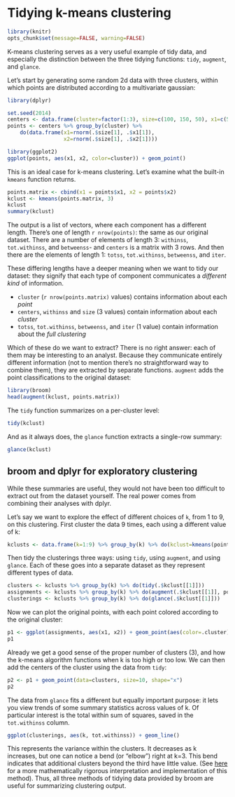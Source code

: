 <!--
%\VignetteBuilder{knitr::knitr}
%\VignetteEngine{knitr::knitr}
%\VignetteIndexEntry{kmeans with dplyr+broom}
-->

Tidying k-means clustering
===================================

```r
library(knitr)
opts_chunk$set(message=FALSE, warning=FALSE)
```

K-means clustering serves as a very useful example of tidy data, and especially the distinction between the three tidying functions: `tidy`, `augment`, and `glance`.

Let's start by generating some random 2d data with three clusters, within which points are distributed according to a multivariate gaussian:

```r
library(dplyr)

set.seed(2014)
centers <- data.frame(cluster=factor(1:3), size=c(100, 150, 50), x1=c(5, 0, -3), x2=c(-1, 1, -2))
points <- centers %>% group_by(cluster) %>%
    do(data.frame(x1=rnorm(.$size[1], .$x1[1]),
                  x2=rnorm(.$size[1], .$x2[1])))

library(ggplot2)
ggplot(points, aes(x1, x2, color=cluster)) + geom_point()
```

This is an ideal case for k-means clustering. Let's examine what the built-in `kmeans` function returns.

```r
points.matrix <- cbind(x1 = points$x1, x2 = points$x2)
kclust <- kmeans(points.matrix, 3)
kclust
summary(kclust)
```

The output is a list of vectors, where each component has a different length. There's one of length `r nrow(points)`: the same as our original dataset. There are a number of elements of length 3: `withinss`, `tot.withinss`, and `betweenss`- and `centers` is a matrix with 3 rows. And then there are the elements of length 1: `totss`, `tot.withinss`, `betweenss`, and `iter`.

These differing lengths have a deeper meaning when we want to tidy our dataset: they signify that each type of component communicates a *different kind* of information.

* `cluster` (`r nrow(points.matrix)` values) contains information about each *point*
* `centers`, `withinss` and `size` (3 values) contain information about each *cluster*
* `totss`, `tot.withinss`, `betweenss`, and `iter` (1 value) contain information about the *full clustering*

Which of these do we want to extract? There is no right answer: each of them may be interesting to an analyst. Because they communicate entirely different information (not to mention there's no straightforward way to combine them), they are extracted by separate functions. `augment` adds the point classifications to the original dataset:

```r
library(broom)
head(augment(kclust, points.matrix))
```

The `tidy` function summarizes on a per-cluster level:

```r
tidy(kclust)
```

And as it always does, the `glance` function extracts a single-row summary:

```r
glance(kclust)
```

broom and dplyr for exploratory clustering
---------------------------------------

While these summaries are useful, they would not have been too difficult to extract out from the dataset yourself. The real power comes from combining their analyses with dplyr.

Let's say we want to explore the effect of different choices of `k`, from 1 to 9, on this clustering. First cluster the data 9 times, each using a different value of k:

```r
kclusts <- data.frame(k=1:9) %>% group_by(k) %>% do(kclust=kmeans(points.matrix, .$k))
```

Then tidy the clusterings three ways: using `tidy`, using `augment`, and using `glance`. Each of these goes into a separate dataset as they represent different types of data.

```r
clusters <- kclusts %>% group_by(k) %>% do(tidy(.$kclust[[1]]))
assignments <- kclusts %>% group_by(k) %>% do(augment(.$kclust[[1]], points.matrix))
clusterings <- kclusts %>% group_by(k) %>% do(glance(.$kclust[[1]]))
```

Now we can plot the original points, with each point colored according to the original cluster:

```r
p1 <- ggplot(assignments, aes(x1, x2)) + geom_point(aes(color=.cluster)) + facet_wrap(~ k)
p1
```

Already we get a good sense of the proper number of clusters (3), and how the k-means algorithm functions when k is too high or too low. We can then add the centers of the cluster using the data from `tidy`:

```r
p2 <- p1 + geom_point(data=clusters, size=10, shape="x")
p2
```

The data from `glance` fits a different but equally important purpose: it lets you view trends of some summary statistics across values of k. Of particular interest is the total within sum of squares, saved in the `tot.withinss` column.

```r
ggplot(clusterings, aes(k, tot.withinss)) + geom_line()
```

This represents the variance within the clusters. It decreases as k increases, but one can notice a bend (or "elbow") right at k=3. This bend indicates that additional clusters beyond the third have little value. (See [here](http://web.stanford.edu/~hastie/Papers/gap.pdf) for a more mathematically rigorous interpretation and implementation of this method). Thus, all three methods of tidying data provided by broom are useful for summarizing clustering output.
